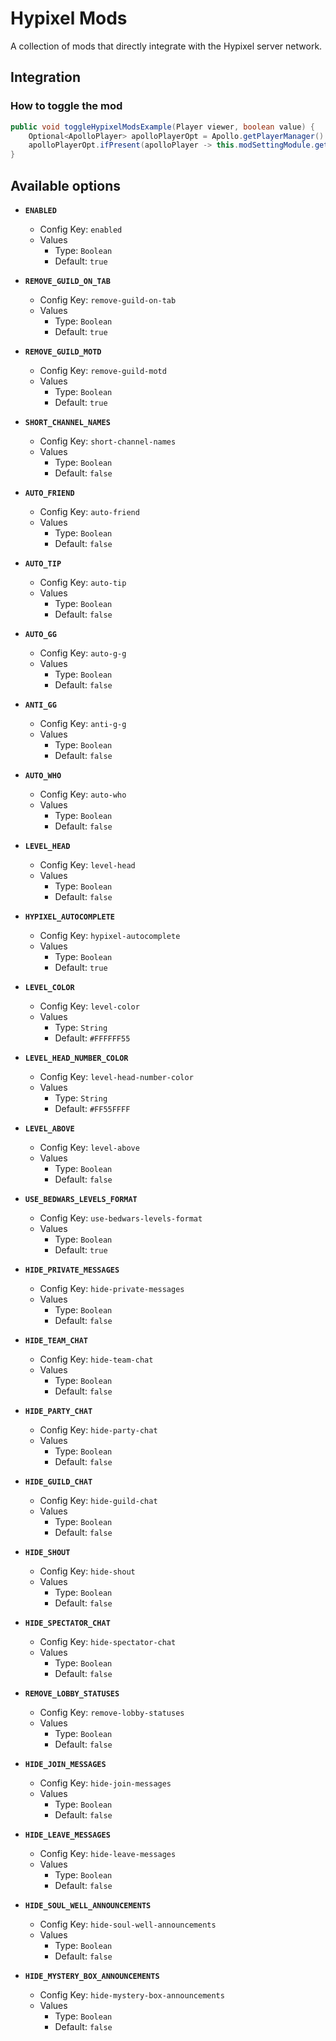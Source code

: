 # Hypixel Mods

A collection of mods that directly integrate with the Hypixel server network.

## Integration

### How to toggle the mod

```java
public void toggleHypixelModsExample(Player viewer, boolean value) {
    Optional<ApolloPlayer> apolloPlayerOpt = Apollo.getPlayerManager().getPlayer(viewer.getUniqueId());
    apolloPlayerOpt.ifPresent(apolloPlayer -> this.modSettingModule.getOptions().set(apolloPlayer, ModHypixelMod.ENABLED, value));
}
```

## Available options

- __`ENABLED`__
    - Config Key: `enabled`
    - Values
        - Type: `Boolean`
        - Default: `true`

- __`REMOVE_GUILD_ON_TAB`__
    - Config Key: `remove-guild-on-tab`
    - Values
        - Type: `Boolean`
        - Default: `true`

- __`REMOVE_GUILD_MOTD`__
    - Config Key: `remove-guild-motd`
    - Values
        - Type: `Boolean`
        - Default: `true`

- __`SHORT_CHANNEL_NAMES`__
    - Config Key: `short-channel-names`
    - Values
        - Type: `Boolean`
        - Default: `false`

- __`AUTO_FRIEND`__
    - Config Key: `auto-friend`
    - Values
        - Type: `Boolean`
        - Default: `false`

- __`AUTO_TIP`__
    - Config Key: `auto-tip`
    - Values
        - Type: `Boolean`
        - Default: `false`

- __`AUTO_GG`__
    - Config Key: `auto-g-g`
    - Values
        - Type: `Boolean`
        - Default: `false`

- __`ANTI_GG`__
    - Config Key: `anti-g-g`
    - Values
        - Type: `Boolean`
        - Default: `false`

- __`AUTO_WHO`__
    - Config Key: `auto-who`
    - Values
        - Type: `Boolean`
        - Default: `false`

- __`LEVEL_HEAD`__
    - Config Key: `level-head`
    - Values
        - Type: `Boolean`
        - Default: `false`

- __`HYPIXEL_AUTOCOMPLETE`__
    - Config Key: `hypixel-autocomplete`
    - Values
        - Type: `Boolean`
        - Default: `true`

- __`LEVEL_COLOR`__
    - Config Key: `level-color`
    - Values
        - Type: `String`
        - Default: `#FFFFFF55`

- __`LEVEL_HEAD_NUMBER_COLOR`__
    - Config Key: `level-head-number-color`
    - Values
        - Type: `String`
        - Default: `#FF55FFFF`

- __`LEVEL_ABOVE`__
    - Config Key: `level-above`
    - Values
        - Type: `Boolean`
        - Default: `false`

- __`USE_BEDWARS_LEVELS_FORMAT`__
    - Config Key: `use-bedwars-levels-format`
    - Values
        - Type: `Boolean`
        - Default: `true`

- __`HIDE_PRIVATE_MESSAGES`__
    - Config Key: `hide-private-messages`
    - Values
        - Type: `Boolean`
        - Default: `false`

- __`HIDE_TEAM_CHAT`__
    - Config Key: `hide-team-chat`
    - Values
        - Type: `Boolean`
        - Default: `false`

- __`HIDE_PARTY_CHAT`__
    - Config Key: `hide-party-chat`
    - Values
        - Type: `Boolean`
        - Default: `false`

- __`HIDE_GUILD_CHAT`__
    - Config Key: `hide-guild-chat`
    - Values
        - Type: `Boolean`
        - Default: `false`

- __`HIDE_SHOUT`__
    - Config Key: `hide-shout`
    - Values
        - Type: `Boolean`
        - Default: `false`

- __`HIDE_SPECTATOR_CHAT`__
    - Config Key: `hide-spectator-chat`
    - Values
        - Type: `Boolean`
        - Default: `false`

- __`REMOVE_LOBBY_STATUSES`__
    - Config Key: `remove-lobby-statuses`
    - Values
        - Type: `Boolean`
        - Default: `false`

- __`HIDE_JOIN_MESSAGES`__
    - Config Key: `hide-join-messages`
    - Values
        - Type: `Boolean`
        - Default: `false`

- __`HIDE_LEAVE_MESSAGES`__
    - Config Key: `hide-leave-messages`
    - Values
        - Type: `Boolean`
        - Default: `false`

- __`HIDE_SOUL_WELL_ANNOUNCEMENTS`__
    - Config Key: `hide-soul-well-announcements`
    - Values
        - Type: `Boolean`
        - Default: `false`

- __`HIDE_MYSTERY_BOX_ANNOUNCEMENTS`__
    - Config Key: `hide-mystery-box-announcements`
    - Values
        - Type: `Boolean`
        - Default: `false`

